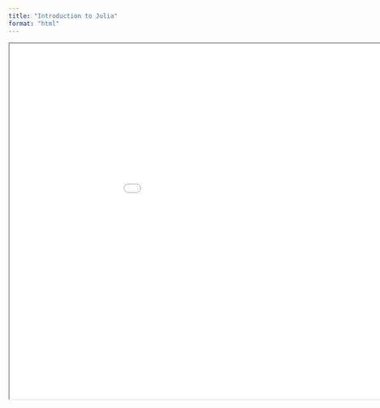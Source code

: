 ```yaml
---
title: "Introduction to Julia"
format: "html"
---
```


```{=html}
<iframe width="1050" height="700" src=".../../presentations/2024-02-08_julia/slides/2024-02-08_julia.html"></iframe>
```